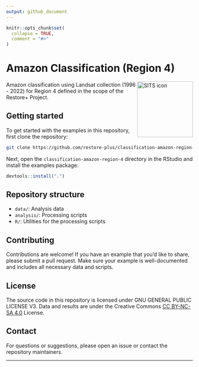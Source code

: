 ```yaml
---
output: github_document
---
```


```r
knitr::opts_chunk$set(
  collapse = TRUE,
  comment = "#>"
)
```

# Amazon Classification (Region 4)

<img src=".github/images/sits_sticker.png" alt="SITS icon" align="right" height="150" width="150"/>

<!-- badges: start -->
<!-- badges: end -->

Amazon classification using Landsat collection (1996 - 2022) for Region 4 defined in the scope of the Restore+ Project.

## Getting started

To get started with the examples in this repository, first clone the repository:

```sh
git clone https://github.com/restore-plus/classification-amazon-region-4
```

Next, open the `classification-amazon-region-4` directory in the RStudio and install the examples package:

```r
devtools::install(".")
```

## Repository structure

- `data/`: Analysis data
- `analysis/`: Processing scripts
- `R/`: Utilities for the processing scripts

## Contributing

Contributions are welcome! If you have an example that you'd like to share, please submit a pull request. Make sure your example is well-documented and includes all necessary data and scripts.

## License

The source code in this repository is licensed under GNU GENERAL PUBLIC LICENSE V3. Data and results are under the Creative Commons [CC BY-NC-SA 4.0](https://creativecommons.org/licenses/by-nc-sa/4.0/) License.

## Contact

For questions or suggestions, please open an issue or contact the repository maintainers.

---

